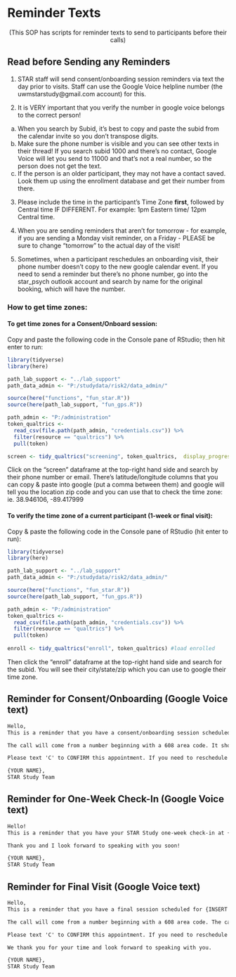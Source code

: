 # Reminder Texts {#sec-reminder_messages}

<center>(This SOP has scripts for reminder texts to send to participants before their calls)</center>



## Read before Sending any Reminders

1. STAR staff will send consent/onboarding session reminders via text the day prior to visits. Staff can use the Google Voice helpline number (the uwmstarstudy\@gmail.com account) for this. 

2. It is VERY important that you verify the number in google voice belongs to the correct person!  
  a.  When you search by Subid, it's best to copy and paste the subid from the calendar invite so you don't transpose digits.
  b.  Make sure the phone number is visible and you can see other texts in their thread! If you search subid 1000 and there's no contact, Google Voice will let you send to 11000 and that's not a real number, so the person does not get the text.  
  c.  If the person is an older participant, they may not have a contact saved. Look them up using the enrollment database and get their number from there.   
  

3. Please include the time in the participant's Time Zone **first**, followed by Central time IF DIFFERENT. For example: 1pm Eastern time/ 12pm Central time. 

4. When you are sending reminders that aren't for tomorrow - for example, if you are sending a Monday visit reminder, on a Friday - PLEASE be sure to change "tomorrow" to the actual day of the visit!

5. Sometimes, when a participant reschedules an onboarding visit, their phone number doesn't copy to the new google calendar event. If you need to send a reminder but there's no phone number, go into the star_psych outlook account and search by name for the original booking, which will have the number.


### How to get time zones:

#### To get time zones for a Consent/Onboard session:

Copy and paste the following code in the Console pane of RStudio; then hit enter to run:
```r
library(tidyverse)
library(here)

path_lab_support <- "../lab_support"
path_data_admin <- "P:/studydata/risk2/data_admin/"

source(here("functions", "fun_star.R"))
source(here(path_lab_support, "fun_gps.R"))

path_admin <- "P:/administration"
token_qualtrics <-
  read_csv(file.path(path_admin, "credentials.csv")) %>%
  filter(resource == "qualtrics") %>%
  pull(token)

screen <- tidy_qualtrics("screening", token_qualtrics,  display_progress = FALSE, raw=TRUE) %>% select(eligible_first_name:LocationLongitude)
```

Click on the "screen" dataframe at the top-right hand side and search by their phone number or email. There's latitude/longitude columns that you can copy & paste into google (put a comma between them) and google will tell you the location zip code and you can use that to check the time zone: ie. 38.946106, -89.417999


#### To verify the time zone of a current participant (1-week or final visit):

Copy & paste the following code in the Console pane of RStudio (hit enter to run):

```r
library(tidyverse)
library(here)

path_lab_support <- "../lab_support"
path_data_admin <- "P:/studydata/risk2/data_admin/"

source(here("functions", "fun_star.R"))
source(here(path_lab_support, "fun_gps.R"))

path_admin <- "P:/administration"
token_qualtrics <-
  read_csv(file.path(path_admin, "credentials.csv")) %>%
  filter(resource == "qualtrics") %>%
  pull(token)
  
enroll <- tidy_qualtrics("enroll", token_qualtrics) #load enrolled
```
Then click the "enroll" dataframe at the top-right hand side and search for the subid. You will see their city/state/zip which you can use to google their time zone.



## Reminder for Consent/Onboarding (Google Voice text)

```html
Hello,  
This is a reminder that you have a consent/onboarding session scheduled for {INSERT TIME} (INSERT TIME ZONE ABBREVIATION)/{INSERT TIME} CENTRAL TIME (CST) Tomorrow (DATE).

The call will come from a number beginning with a 608 area code. It should take around 30 minutes and you will receive $20 if you successfully complete the session.

Please text 'C' to CONFIRM this appointment. If you need to reschedule for any reason, please use the following link: https://doodle.com/bp/starstudy1/consent-session . We thank you for your time and look forward to speaking with you.

{YOUR NAME},
STAR Study Team
```

## Reminder for One-Week Check-In (Google Voice text) 

```html
Hello!
This is a reminder that you have your STAR Study one-week check-in at {INSERT TIME} (INSERT TIME ZONE ABBREVIATION)/{INSERT TIME} CENTRAL TIME (CST), tomorrow, DATE, MONTH DATE. The call should take 5-10 minutes and you'll be compensated $10 for attending. The call will also come from a 608 area code. Please text 'C' to CONFIRM this appointment.

Thank you and I look forward to speaking with you soon!

{YOUR NAME},
STAR Study Team
```

## Reminder for Final Visit (Google Voice text) 

```html
Hello,
This is a reminder that you have a final session scheduled for {INSERT TIME} (INSERT TIME ZONE ABBREVIATION)/{INSERT TIME} CENTRAL TIME (CST) Tomorrow (DATE) .

The call will come from a number beginning with a 608 area code. The call should take less than 30 minutes and you will receive $10 if you successfully complete the session. During the session, our team member will assist you to delete the app or change the permissions to stop data sharing.

Please text 'C' to CONFIRM this appointment. If you need to reschedule for any reason, please let us know by replying to this message.

We thank you for your time and look forward to speaking with you.

{YOUR NAME},
STAR Study Team
```